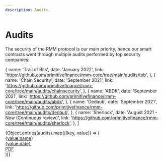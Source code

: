 ```yaml
---
description: Audits.
---
```


# Audits

The security of the RMM protocol is our main priority, hence our smart contracts went through multiple audits performed by top security companies:

  {
    name: 'Trail of Bits',
    date: 'January 2022',
    link: 'https://github.com/primitivefinance/rmm-core/tree/main/audits/tob',
  },
  {
    name: 'Chain Security',
    date: 'September 2021',
    link: 'https://github.com/primitivefinance/rmm-core/tree/main/audits/chainsecurity',
  },
  {
    name: 'ABDK',
    date: 'September 2021',
    link: 'https://github.com/primitivefinance/rmm-core/tree/main/audits/abdk',
  },
  {
    name: 'Dedaub',
    date: 'September 2021',
    link: 'https://github.com/primitivefinance/rmm-core/tree/main/audits/dedaub',
  },
  {
    name: 'Sherlock',
    date: 'August 2021 - Now (Continuous review)',
    link: 'https://github.com/primitivefinance/rmm-core/tree/main/audits/sherlock',
  },
]

<div className="audit__list">
  {Object.entries(audits).map(([key, value]) => (
    <a
      key={key}
      className="audit__link"
      href={value.link}
      target="_blank"
    >
      <div className="audit">
        <div>
          <div className="audit__title">
            {value.name}
          </div>
          <div className="audit__date">
            {value.date}
          </div>
        </div>
        <div>
          PDF
        </div>
      </div>
    </a>
  ))}
</div>
